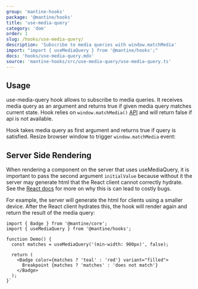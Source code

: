 ```yaml
---
group: 'mantine-hooks'
package: '@mantine/hooks'
title: 'use-media-query'
category: 'dom'
order: 1
slug: /hooks/use-media-query/
description: 'Subscribe to media queries with window.matchMedia'
import: "import { useMediaQuery } from '@mantine/hooks';"
docs: 'hooks/use-media-query.mdx'
source: 'mantine-hooks/src/use-media-query/use-media-query.ts'
---
```



## Usage

use-media-query hook allows to subscribe to media queries.
It receives media query as an argument and returns true
if given media query matches current state.
Hook relies on `window.matchMedia()` [API](https://developer.mozilla.org/en-US/docs/Web/API/Window/matchMedia)
and will return false if api is not available.

Hook takes media query as first argument and returns true if query is satisfied.
Resize browser window to trigger `window.matchMedia` event:

<Demo data={HooksDemos.useMediaQueryDemo} />

## Server Side Rendering
When rendering a component on the server that uses useMediaQuery, it is important to pass the second argument `initialValue` because without it the server may generate html that the React client cannot correctly hydrate. 
See the [React docs](https://reactjs.org/docs/react-dom.html#hydrate) for more on why this is can lead to costly bugs.

For example, the server will generate the html for clients using a smaller device.
After the React client hydrates this, the hook will render again and return the result of the media query:

```tsx
import { Badge } from '@mantine/core';
import { useMediaQuery } from '@mantine/hooks';

function Demo() {
  const matches = useMediaQuery('(min-width: 900px)', false);

  return (
    <Badge color={matches ? 'teal' : 'red'} variant="filled">
      Breakpoint {matches ? 'matches' : 'does not match'}
    </Badge>
  );
}`
```